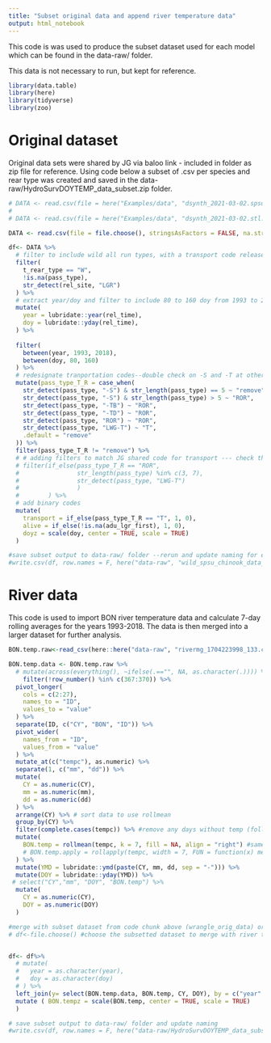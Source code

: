 ```yaml
---
title: "Subset original data and append river temperature data"
output: html_notebook
---
```


This code is was used to produce the subset dataset used for each model which can be found in the data-raw/ folder. 

This data is not necessary to run, but kept for reference.


```r
library(data.table)
library(here)
library(tidyverse)
library(zoo)
```


# Original dataset

Original data sets were shared by JG via baloo link  - included in folder as zip file for reference. Using code below a subset of .csv per species and rear type was created and saved in the data-raw/HydroSurvDOYTEMP_data_subset.zip folder. 

```r


# DATA <- read.csv(file = here("Examples/data", "dsynth_2021-03-02.spsu.subset.csv"), stringsAsFactors = FALSE, na.strings = c("", "NA"))
# 
# DATA <- read.csv(file = here("Examples/data", "dsynth_2021-03-02.stl.subset.csv"), stringsAsFactors = FALSE, na.strings = c("", "NA"))

DATA <- read.csv(file = file.choose(), stringsAsFactors = FALSE, na.strings = c("", "NA")) #select either spsu  ch or stl subset file

df<- DATA %>%
  # filter to include wild all run types, with a transport code released from LGR
  filter(
    t_rear_type == "W",
    !is.na(pass_type),
    str_detect(rel_site, "LGR")
  ) %>%
  # extract year/doy and filter to include 80 to 160 doy from 1993 to 2018
  mutate(
    year = lubridate::year(rel_time),
    doy = lubridate::yday(rel_time),
  ) %>%
  
  filter(
    between(year, 1993, 2018),
    between(doy, 80, 160)
  ) %>%
  # redesignate tranportation codes--double check on -S and -T at other locations 
  mutate(pass_type_T_R = case_when(
    str_detect(pass_type, "-S") & str_length(pass_type) == 5 ~ "remove",
    str_detect(pass_type, "-S") & str_length(pass_type) > 5 ~ "ROR",
    str_detect(pass_type, "-TB") ~ "ROR",
    str_detect(pass_type, "-TD") ~ "ROR",
    str_detect(pass_type, "ROR") ~ "ROR",
    str_detect(pass_type, "LWG-T") ~ "T",
    .default = "remove"
  )) %>%
  filter(pass_type_T_R != "remove") %>% 
  # # adding filters to match JG shared code for transport --- check this still stands
  # filter(if_else(pass_type_T_R == "ROR", 
  #                str_length(pass_type) %in% c(3, 7),
  #                str_detect(pass_type, "LWG-T")
  #                )
  #        ) %>%
  # add binary codes
  mutate(
    transport = if_else(pass_type_T_R == "T", 1, 0),
    alive = if_else(!is.na(adu_lgr_first), 1, 0),
    doyz = scale(doy, center = TRUE, scale = TRUE)
  ) 

#save subset output to data-raw/ folder --rerun and update naming for each subsetted dataset
#write.csv(df, row.names = F, here("data-raw", "wild_spsu_chinook_data_subset.csv"))

```

# River data

This code is used to import BON river temperature data and calculate 7-day rolling averages for the years 1993-2018. The data is then merged into a larger dataset for further analysis. 


```r
BON.temp.raw<-read_csv(here::here("data-raw", "rivermg_1704223998_133.csv")) #update to pull from CBR link

BON.temp.data <- BON.temp.raw %>%
  # mutate(across(everything(), ~ifelse(.=="", NA, as.character(.)))) %>%
    filter(!row_number() %in% c(367:370)) %>% 
  pivot_longer(
    cols = c(2:27),
    names_to = "ID",
    values_to = "value"
  ) %>%
  separate(ID, c("CY", "BON", "ID")) %>%
  pivot_wider(
    names_from = "ID",
    values_from = "value"
  ) %>%
  mutate_at(c("tempc"), as.numeric) %>%
  separate(1, c("mm", "dd")) %>%
  mutate(
    CY = as.numeric(CY),
    mm = as.numeric(mm),
    dd = as.numeric(dd)
  ) %>%
  arrange(CY) %>% # sort data to use rollmean
  group_by(CY) %>%
  filter(complete.cases(tempc)) %>% #remove any days without temp (following JG's code) -update for age of return?
  mutate(
    BON.temp = rollmean(tempc, k = 7, fill = NA, align = "right") #same as JG code, returns NA for 7 day average with NA's present
    # BON.temp.apply = rollapply(tempc, width = 7, FUN = function(x) mean(x, na.rm = TRUE), by = 1, by.column = TRUE, partial = TRUE, fill = NA, align = "right") #adjusts for NA's within d7 averages
  ) %>%
  mutate(YMD = lubridate::ymd(paste(CY, mm, dd, sep = "-"))) %>%
  mutate(DOY = lubridate::yday(YMD)) %>%
 # select("CY","mm", "DOY", "BON.temp") %>%
  mutate(
    CY = as.numeric(CY),
    DOY = as.numeric(DOY)
  )

```

```r

#merge with subset dataset from code chunk above (wrangle_orig_data) or import already saved subset file in data-raw/ 
# df<-file.choose() #choose the subsetted dataset to merge with river temperature data 


df<- df%>% 
  # mutate(
  #   year = as.character(year),
  #   doy = as.character(doy)
  # ) %>% 
  left_join(y= select(BON.temp.data, BON.temp, CY, DOY), by = c("year" = "CY", "doy" = "DOY")) %>% 
  mutate ( BON.tempz = scale(BON.temp, center = TRUE, scale = TRUE)
  ) 

# save subset output to data-raw/ folder and update naming
#write.csv(df, row.names = F, here("data-raw/HydroSurvDOYTEMP_data_subset", "natural_steelhead_data_subset.csv"))
```

